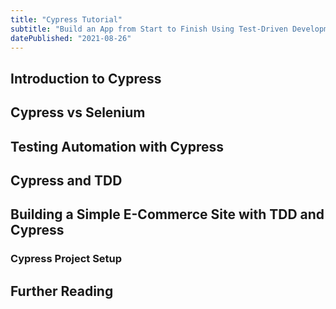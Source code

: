 ```yaml
---
title: "Cypress Tutorial"
subtitle: "Build an App from Start to Finish Using Test-Driven Development"
datePublished: "2021-08-26"
---
```


## Introduction to Cypress

## Cypress vs Selenium

## Testing Automation with Cypress

## Cypress and TDD

## Building a Simple E-Commerce Site with TDD and Cypress

### Cypress Project Setup

## Further Reading
